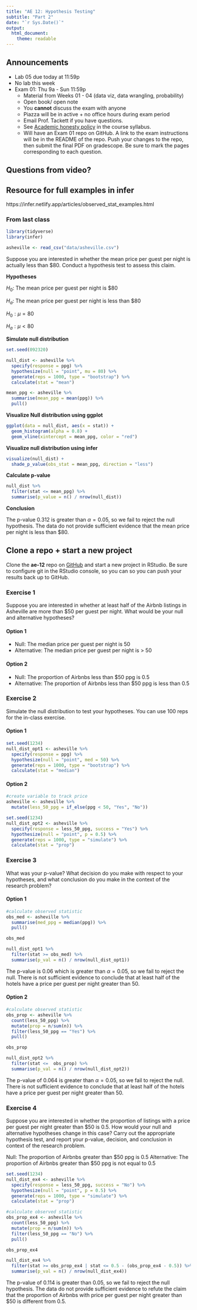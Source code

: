 ```yaml
---
title: "AE 12: Hypothesis Testing"
subtitle: "Part 2"
date: "`r Sys.Date()`"
output: 
  html_document:
    theme: readable
---
```


## Announcements 

- Lab 05 due today at 11:59p
- No lab this week
- Exam 01: Thu 9a - Sun 11:59p
  - Material from Weeks 01 - 04 (data viz, data wrangling, probability)
  - Open book/ open note
  - You **cannot** discuss the exam with anyone
  - Piazza will be in active + no office hours during exam period
  - Email Prof. Tackett if you have questions. 
  - See [Academic honesty policy](https://sta199-fa20-002.netlify.app/syllabus/#course-community) in the course syllabus.
  - Will have an Exam 01 repo on GitHub. A link to the exam instructions will be in the README of the repo. Push your changes to the repo, then submit the final PDF on gradescope. Be sure to mark the pages corresponding to each question.
  

## Questions from video? 

## Resource for full examples in infer

https://infer.netlify.app/articles/observed_stat_examples.html

### From last class

```r
library(tidyverse)
library(infer)
```

```r
asheville <- read_csv("data/asheville.csv")
```

Suppose you are interested in whether the mean price per guest per night is actually less than $80. Conduct a hypothesis test to assess this claim.

**Hypotheses**

$H_0$: The mean price per guest per night is $80

$H_a$: The mean price per guest per night is less than $80

$H_0: \mu = 80$

$H_a: \mu < 80$

**Simulate null distribution**

```r
set.seed(092320)
```

```r
null_dist <- asheville %>%
  specify(response = ppg) %>%
  hypothesize(null = "point", mu = 80) %>%
  generate(reps = 1000, type = "bootstrap") %>%
  calculate(stat = "mean")
```

```r
mean_ppg <- asheville %>%
  summarise(mean_ppg = mean(ppg)) %>%
  pull()
```

**Visualize Null distribution using ggplot**

```r
ggplot(data = null_dist, aes(x = stat)) +
  geom_histogram(alpha = 0.8) + 
  geom_vline(xintercept = mean_ppg, color = "red")
```

**Visualize null distribution using infer**

```r
visualize(null_dist) +
  shade_p_value(obs_stat = mean_ppg, direction = "less")
```

**Calculate p-value**

```r
null_dist %>%
  filter(stat <= mean_ppg) %>%
  summarise(p_value = n() / nrow(null_dist))
```

**Conclusion**

The p-value 0.312 is greater than $\alpha = 0.05$, so we fail to reject the null hypothesis. The data do not provide sufficient evidence that the mean price per night is less than $80. 


## Clone a repo + start a new project

Clone the **ae-12** repo on [GitHub](https://www.github.com/sta199-fa20-002) and start a new project in RStudio. Be sure to configure git in the RStudio console, so you can so you can push your results back up to GitHub.

### Exercise 1

Suppose you are interested in whether at least half of the Airbnb listings in Asheville are more than $50 per guest per night. What would be your null and alternative hypotheses?

#### Option 1 

- Null: The median price per guest per night is 50
- Alternative: The median price per guest per night is > 50

#### Option 2

- Null: The proportion of Airbnbs less than $50 ppg is 0.5
- Alternative: The proportion of Airbnbs less than $50 ppg is less than  0.5

### Exercise 2

Simulate the null distribution to test your hypotheses. You can use 100 reps for the in-class exercise.

#### Option 1 

```r
set.seed(1234)
null_dist_opt1 <- asheville %>%
  specify(response = ppg) %>%
  hypothesize(null = "point", med = 50) %>%
  generate(reps = 1000, type = "bootstrap") %>%
  calculate(stat = "median")
```

#### Option 2

```r
#create variable to track price
asheville <- asheville %>%
  mutate(less_50_ppg = if_else(ppg < 50, "Yes", "No"))
```

```r
set.seed(1234)
null_dist_opt2 <- asheville %>%
  specify(response = less_50_ppg, success = "Yes") %>%
  hypothesize(null = "point", p = 0.5) %>%
  generate(reps = 1000, type = "simulate") %>%
  calculate(stat = "prop")
```


### Exercise 3

What was your p-value? What decision do you make with respect to your 
hypotheses, and what conclusion do you make in the context of the research
problem?

#### Option 1

```r
#calculate observed statistic
obs_med <- asheville %>%
  summarise(med_ppg = median(ppg)) %>%
  pull()

obs_med
```

```r
null_dist_opt1 %>%
  filter(stat >= obs_med) %>%
  summarise(p_val = n() / nrow(null_dist_opt1))
```

The p-value is 0.06 which is greater than $\alpha = 0.05$, so we fail to reject the null. There is not sufficient evidence to conclude that at least half of the hotels have a price per guest per night greater than 50.  


#### Option 2

```r
#calculate observed statistic
obs_prop <- asheville %>%
  count(less_50_ppg) %>%
  mutate(prop = n/sum(n)) %>%
  filter(less_50_ppg == "Yes") %>%
  pull()

obs_prop
```

```r
null_dist_opt2 %>%
  filter(stat <=  obs_prop) %>%
  summarise(p_val = n() / nrow(null_dist_opt2))
```
The p-value of 0.064 is greater than $\alpha = 0.05$, so we fail to reject the null. There is not sufficient evidence to conclude that at least half of the hotels have a price per guest per night greater than 50.  

### Exercise 4

Suppose you are interested in whether the proportion of listings with a price per guest per night greater than $50 is 0.5. How would your null and 
alternative hypotheses change in this case? Carry out the appropriate
hypothesis test, and report your p-value, decision, and conclusion in context of the research problem. 

Null: The proportion of Airbnbs greater than $50 ppg is 0.5
Alternative: The proportion of Airbnbs greater than $50 ppg is not equal to 0.5

```r
set.seed(1234)
null_dist_ex4 <- asheville %>%
  specify(response = less_50_ppg, success = "No") %>%
  hypothesize(null = "point", p = 0.5) %>%
  generate(reps = 1000, type = "simulate") %>%
  calculate(stat = "prop")
```

```r
#calculate observed statistic
obs_prop_ex4 <- asheville %>%
  count(less_50_ppg) %>%
  mutate(prop = n/sum(n)) %>%
  filter(less_50_ppg == "No") %>%
  pull()

obs_prop_ex4
```

```r
null_dist_ex4 %>%
  filter(stat >= obs_prop_ex4 | stat <= 0.5 - (obs_prop_ex4 - 0.5)) %>%
  summarise(p_val = n() / nrow(null_dist_ex4))
```

The p-value of 0.114 is greater than 0.05, so we fail to reject the null hypothesis. The data do not provide sufficient evidence to refute the claim that the proportion of Airbnbs with price per guest per night greater than $50 is different from 0.5. 